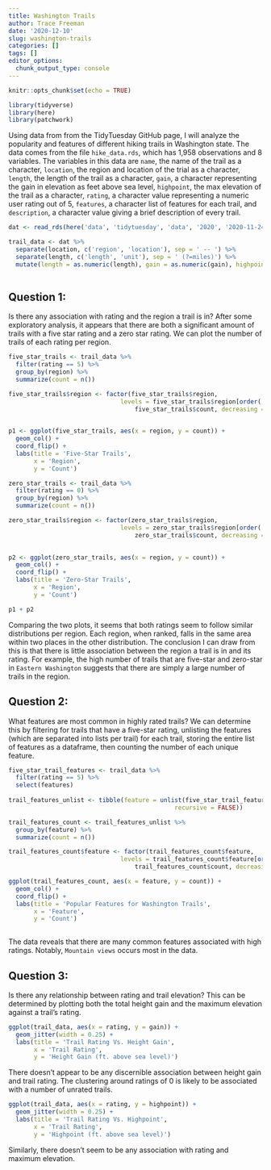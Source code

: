 ```yaml
---
title: Washington Trails
author: Trace Freeman
date: '2020-12-10'
slug: washington-trails
categories: []
tags: []
editor_options: 
  chunk_output_type: console
---
```


```r
knitr::opts_chunk$set(echo = TRUE)
```

```r
library(tidyverse)
library(here)
library(patchwork)
```

Using data from from the TidyTuesday GitHub page, I will analyze the popularity and features of different hiking trails in Washington state. The data comes from the file `hike_data.rds`, which has 1,958 observations and 8 variables. The variables in this data are `name`, the name of the trail as a character, `location`, the region and location of the trial as a character, `length`, the length of the trail as a character, `gain`, a character representing the gain in elevation as feet above sea level, `highpoint`, the max elevation of the trail as a character, `rating`, a character value representing a numeric user rating out of 5, `features`, a character list of features for each trail, and `description`, a character value giving a brief description of every trail.

```r
dat <- read_rds(here('data', 'tidytuesday', 'data', '2020', '2020-11-24', 'hike_data.rds'))

trail_data <- dat %>%
  separate(location, c('region', 'location'), sep = ' -- ') %>%
  separate(length, c('length', 'unit'), sep = ' (?=miles)') %>%
  mutate(length = as.numeric(length), gain = as.numeric(gain), highpoint = as.numeric(highpoint), rating = as.numeric(rating))
  
```

## Question 1:
Is there any association with rating and the region a trail is in? After some exploratory analysis, it appears that there are both a significant amount of trails with a five star rating and a zero star rating. We can plot the number of trails of each rating per region.
```r
five_star_trails <- trail_data %>%
  filter(rating == 5) %>%
  group_by(region) %>%
  summarize(count = n())

five_star_trails$region <- factor(five_star_trails$region,
                               levels = five_star_trails$region[order(
                                   five_star_trails$count, decreasing = FALSE)])
  

p1 <- ggplot(five_star_trails, aes(x = region, y = count)) +
  geom_col() +
  coord_flip() +
  labs(title = 'Five-Star Trails',
       x = 'Region',
       y = 'Count')

zero_star_trails <- trail_data %>%
  filter(rating == 0) %>%
  group_by(region) %>%
  summarize(count = n())

zero_star_trails$region <- factor(zero_star_trails$region,
                               levels = zero_star_trails$region[order(
                                   zero_star_trails$count, decreasing = FALSE)])
  

p2 <- ggplot(zero_star_trails, aes(x = region, y = count)) +
  geom_col() +
  coord_flip() +
  labs(title = 'Zero-Star Trails',
       x = 'Region',
       y = 'Count')

p1 + p2

```
Comparing the two plots, it seems that both ratings seem to follow similar distributions per region. Each region, when ranked, falls in the same area within two places in the other distribution. The conclusion I can draw from this is that there is little association between the region a trail is in and its rating. For example, the high number of trails that are five-star and zero-star in `Eastern Washington` suggests that there are simply a large number of trails in the region.

## Question 2:
What features are most common in highly rated trails? We can determine this by filtering for trails that have a five-star rating, unlisting the features (which are separated into lists per trail) for each trail, storing the entire list of features as a dataframe, then counting the number of each unique feature.
```r
five_star_trail_features <- trail_data %>%
  filter(rating == 5) %>%
  select(features)
  
trail_features_unlist <- tibble(feature = unlist(five_star_trail_features$features,
                                              recursive = FALSE))

trail_features_count <- trail_features_unlist %>%
  group_by(feature) %>%
  summarize(count = n())

trail_features_count$feature <- factor(trail_features_count$feature,
                               levels = trail_features_count$feature[order(
                                   trail_features_count$count, decreasing = FALSE)])

ggplot(trail_features_count, aes(x = feature, y = count)) +
  geom_col() +
  coord_flip() +
  labs(title = 'Popular Features for Washington Trails',
       x = 'Feature',
       y = 'Count')
  
```
The data reveals that there are many common features associated with high ratings. Notably, `Mountain views` occurs most in the data.

## Question 3:
Is there any relationship between rating and trail elevation? This can be determined by plotting both the total height gain and the maximum elevation against a trail's rating.

```r
ggplot(trail_data, aes(x = rating, y = gain)) +
  geom_jitter(width = 0.25) +
  labs(title = 'Trail Rating Vs. Height Gain',
       x = 'Trail Rating',
       y = 'Height Gain (ft. above sea level)')
```
There doesn't appear to be any discernible association between height gain and trail rating. The clustering around ratings of 0 is likely to be associated with a number of unrated trails.

```r
ggplot(trail_data, aes(x = rating, y = highpoint)) +
  geom_jitter(width = 0.25) +
  labs(title = 'Trail Rating Vs. Highpoint',
       x = 'Trail Rating',
       y = 'Highpoint (ft. above sea level)')
```
Similarly, there doesn't seem to be any association with rating and maximum elevation.